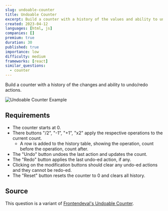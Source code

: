 ```yaml
---
slug: undoable-counter
title: Undoable Counter
excerpt: Build a counter with a history of the values and ability to undo/redo actions
created: 2023-04-12
languages: [html, js]
companies: []
premium: true
duration: 30
published: true
importance: low
difficulty: medium
frameworks: [react]
similar_questions:
  - counter
---
```


Build a counter with a history of the changes and ability to undo/redo actions.

![Undoable Counter Example](/img/questions/undoable-counter/undoable-counter-example.png)

## Requirements

- The counter starts at 0.
- There buttons "/2", "-1", "+1", "x2" apply the respective operations to the current count.
  - A row is added to the history table, showing the operation, count before the operation, count after.
- The "Undo" button undoes the last action and updates the count.
- The "Redo" button applies the last undo-ed action, if any.
- Clicking on the modification buttons should clear any undo-ed actions and they cannot be redo-ed.
- The "Reset" button resets the counter to 0 and clears all history.

## Source

This question is a variant of [Frontendeval's Undoable Counter](https://frontendeval.com/questions/undoable-counter?tab=question).
